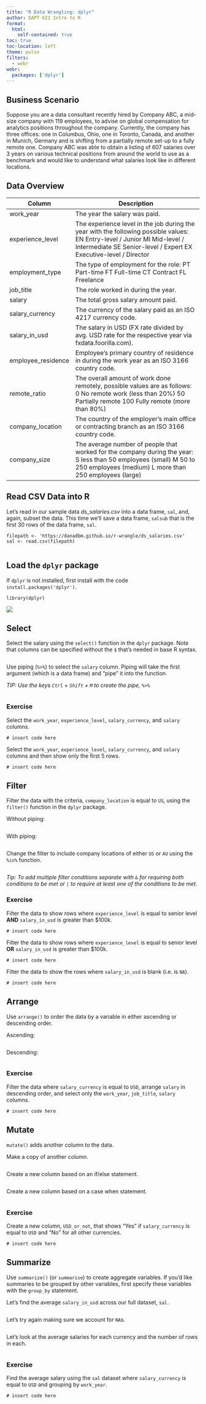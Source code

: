 ```yaml
---
title: "R Data Wrangling: dplyr"
author: DAPT 621 Intro to R
format:
  html: 
    self-contained: true
toc: true
toc-location: left
theme: pulse
filters:
  - webr
webr:
  packages: ['dplyr']
---
```


## Business Scenario

Suppose you are a data consultant recently hired by Company ABC, a mid-size company with 119 employees, to advise on global compensation for analytics positions throughout the company. Currently, the company has three offices: one in Columbus, Ohio, one in Toronto, Canada, and another in Munich, Germany and is shifting from a partially remote set-up to a fully remote one. Company ABC was able to obtain a listing of 607 salaries over 3 years on various technical positions from around the world to use as a benchmark and would like to understand what salaries look like in different locations.

## Data Overview

| Column             | Description                                                                                                                                                                                    |
|-----------------------|-------------------------------------------------|
| work_year          | The year the salary was paid.                                                                                                                                                                  |
| experience_level   | The experience level in the job during the year with the following possible values: EN Entry-level / Junior MI Mid-level / Intermediate SE Senior-level / Expert EX Executive-level / Director |
| employment_type    | The type of employment for the role: PT Part-time FT Full-time CT Contract FL Freelance                                                                                                        |
| job_title          | The role worked in during the year.                                                                                                                                                            |
| salary             | The total gross salary amount paid.                                                                                                                                                            |
| salary_currency    | The currency of the salary paid as an ISO 4217 currency code.                                                                                                                                  |
| salary_in_usd      | The salary in USD (FX rate divided by avg. USD rate for the respective year via fxdata.foorilla.com).                                                                                          |
| employee_residence | Employee's primary country of residence in during the work year as an ISO 3166 country code.                                                                                                   |
| remote_ratio       | The overall amount of work done remotely, possible values are as follows: 0 No remote work (less than 20%) 50 Partially remote 100 Fully remote (more than 80%)                                |
| company_location   | The country of the employer's main office or contracting branch as an ISO 3166 country code.                                                                                                   |
| company_size       | The average number of people that worked for the company during the year: S less than 50 employees (small) M 50 to 250 employees (medium) L more than 250 employees (large)                    |

## Read CSV Data into R

Let's read in our sample data *ds_salaries.csv* into a data frame, `sal`, and, again, subset the data. This time we'll save a data frame, `salsub` that is the first 30 rows of the data frame, `sal`.

```webr-r
filepath <- 'https://danadbm.github.io/r-wrangle/ds_salaries.csv'
sal <- read.csv(filepath)
```

```webr-r

```

## Load the `dplyr` package

If `dplyr` is not installed, first install with the code `install.packages('dplyr')`.

```webr-r
library(dplyr)
```

![](dplyr.png)

## Select

Select the salary using the `select()` function in the `dplyr` package. Note that columns can be specified without the `$` that's needed in base R syntax. 

```webr-r

```

Use piping (`%>%`) to select the `salary` column. Piping will take the first argument (which is a data frame) and "pipe" it into the function.

*TIP: Use the keys `Ctrl` + `Shift` + `M` to create the pipe, `%>%`*

```webr-r

```

### Exercise

Select the `work_year`, `experience_level`, `salary_currency`, and `salary` columns.

```webr-r
# insert code here
```

Select the `work_year`, `experience_level`, `salary_currency`, and `salary` columns and then show only the first 5 rows.

```webr-r
# insert code here
```

## Filter

Filter the data with the criteria, `company_location` is equal to `US`, using the `filter()` function in the `dplyr` package.

Without piping:
```webr-r

```

With piping:
```webr-r

```

Change the filter to include company locations of either `US` or `AU` using the `%in%` function.

```webr-r

```

*Tip: To add multiple filter conditions separate with `&` for requiring both conditions to be met or `|` to require at least one of the conditions to be met.*

### Exercise

Filter the data to show rows where `experience_level` is equal to senior level **AND** `salary_in_usd` is greater than $100k.

```webr-r
# insert code here
```

Filter the data to show rows where `experience_level` is equal to senior level **OR** `salary_in_usd` is greater than $100k.

```webr-r
# insert code here
```

Filter the data to show the rows where `salary_in_usd` is blank (i.e. is `NA`).

```webr-r
# insert code here
```

## Arrange

Use `arrange()` to order the data by a variable in either ascending or descending order.

Ascending:
```webr-r

```

Descending:
```webr-r

```

### Exercise

Filter the data where `salary_currency` is equal to `USD`, arrange `salary` in descending order, and select only the `work_year`, `job_title`, `salary` columns.

```webr-r
# insert code here
```


## Mutate

`mutate()` adds another column to the data. 

Make a copy of another column.
```webr-r

```

Create a new column based on an if/else statement.
```webr-r

```

Create a new column based on a case when statement.
```webr-r

```

### Exercise

Create a new column, `USD_or_not`, that shows "Yes" if `salary_currency` is equal to `USD` and "No" for all other currencies. 

```webr-r
# insert code here
```


## Summarize

Use `summarize()` (or `summarise`) to create aggregate variables. If you'd like summaries to be grouped by other variables, first specify these variables with the `group_by` statement.

Let's find the average `salary_in_usd` across our full dataset, `sal`.
```webr-r

```

Let's try again making sure we account for `NA`s.
```webr-r

```


Let's look at the average salaries for each currency and the number of rows in each. 

```webr-r

```

### Exercise

Find the average salary using the `sal` dataset where `salary_currency` is equal to `USD` and grouping by `work_year`.

```webr-r
# insert code here
```
